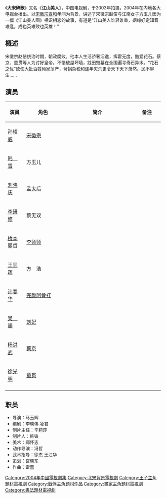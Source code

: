 {{电视节目信息框
| 名稱 = 大宋碑歌 
| 原名 = 
| 圖片 =[[File:Da_song_bei_ge.jpg|180px]] 
| 圖說 = 
| 分類 = 古装、传奇
| 原創者 = 
| 編劇 = 李晓伟、凌君
| 導演 = 马玉辉
| 演出 = [[孙耀威|孙耀威]]、[[韩雪|韩雪]]、[[刘晓庆|刘晓庆]]
| 配音 = 
| 旁白 = 
| 主題曲 = 一生一世一个爱([[杭宏|杭宏]])  
| 片尾曲 = 
| 作曲 = 雷蕾
| 國家 = {{PRC}}
| 語言 = [[普通话|普通话]]
| 季數 = 
| 集數 = 30
| 每集列表 = 
| 製片人 = 韩锋
| 執行製片 = 
| 拍攝地 = {{CHN}}
| 攝像 = 
| 每集長 = 
| 頻道 = 
| 電視網 = 未知
| 視頻制式 = 
| 音頻制式 = 
| 開始 = 2004年
| 結束 =
| 先於 = 
| 後於 = 
| 相關劇集 = 
| 官方網站 = 
}}
《'''大宋碑歌'''》又名《'''江山美人'''》，中国电视剧，于2003年拍摄，2004年在内地各大电视台播出。以[[宋徽宗|宋徽宗]][[宣和_(北宋)|宣和]]年间为背景，讲述了宋徽宗赵佶与江南女子方玉儿因为一幅《江山美人图》相识相恋的故事，有道是“江山美人谁轻谁重，姻缘好定知音难逢，成也英难败也英雄！”

== 概述 ==
宋徽宗赵佶统治时期，朝政腐败，他本人生活骄奢淫逸，挥霍无度，酷爱花石。蔡京、童贯等人为讨好皇帝，不惜破屋坏墙，践田毁墓在全国遍寻奇石异木。“花石之忧”致使大批百姓倾家荡产，苛捐杂税和连年灾荒更令天下天下萧然，民不聊生……

== 演员 ==
{| border="2" cellpadding="4" cellspacing="1" style="background: #f9f9f9;font-size:95%; border: 1px #aaa solid; border-collapse: collapse;"
|- bgcolor="#B0C4DE" align="center"
!width=50px|演員
!width=140px|角色
!width=300px|简介
!width=100px|备注
|-
|[[孙耀威|孙耀威]]||[[宋徽宗|宋徽宗]]|| ||
|-
|[[韩雪|韩　雪]]||方玉儿|| ||
|-
|[[刘晓庆|刘晓庆]]||[[昭慈圣献皇后|孟太后]]|| ||
|-
|[[李研修|李研修]]||蔡无双|| ||
|-
|[[桥本丽香|桥本丽香]]||[[李师师|李师师]]|| ||
|-
|[[王同晖|王同晖]]||方　浩|| ||
|-
|[[计春华|计春华]]||[[完颜阿骨打|完颜阿骨打]]|| ||
|-
|[[吴韻|吴　韻]]||[[明節皇后|刘妃]]|| ||
|-
|[[杨洪武|杨洪武]]||[[蔡京|蔡京]]|| ||
|-
|[[徐光明|徐光明]]||[[童贯|童贯]]|| ||
|-
|}

== 职员 ==
*导演：马玉辉
*编剧：李晓伟 凌君
*制片主任：辛莉莎
*制片人：韩锋
*美术：郑怀志
*动作导演：冯哲
*武术指导：徐杰 王江华
*策划：宫晓东
*作曲：雷蕾

{{2004年中國大陸古裝/民初電視劇}}
{{韩雪}}
{{DEFAULTSORT:D大}}
[[Category:2004年中國電視劇集|Category:2004年中國電視劇集]]
[[Category:北宋背景電視劇|Category:北宋背景電視劇]]
[[Category:王子主角題材電視劇|Category:王子主角題材電視劇]]
[[Category:戰俘主角題材作品|Category:戰俘主角題材作品]]
[[Category:畫家主角題材電視劇|Category:畫家主角題材電視劇]]
[[Category:書法題材電視劇|Category:書法題材電視劇]]